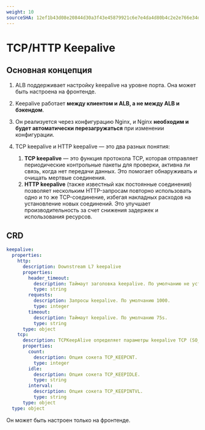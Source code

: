 ```yaml
---
weight: 10
sourceSHA: 12ef1b43d08e20844d30a3f43e45879921c6e7e4da4d80b4c2e2e766e34d5ab2
---
```


# TCP/HTTP Keepalive

## Основная концепция

1. ALB поддерживает настройку keepalive на уровне порта. Она может быть настроена на фронтенде.

2. Keepalive работает **между клиентом и ALB, а не между ALB и бэкендом**.

3. Он реализуется через конфигурацию Nginx, и Nginx **необходим и будет автоматически перезагружаться** при изменении конфигурации.

4. TCP keepalive и HTTP keepalive — это два разных понятия:
   1. **TCP keepalive** — это функция протокола TCP, которая отправляет периодические контрольные пакеты для проверки, активна ли связь, когда нет передачи данных. Это помогает обнаруживать и очищать мертвые соединения.
   2. **HTTP keepalive** (также известный как постоянные соединения) позволяет нескольким HTTP-запросам повторно использовать одно и то же TCP-соединение, избегая накладных расходов на установление новых соединений. Это улучшает производительность за счет снижения задержек и использования ресурсов.

## CRD

```yaml
keepalive:
  properties:
    http:
      description: Downstream L7 keepalive
      properties:
        header_timeout:
          description: Таймаут заголовка keepalive. По умолчанию не установлен.
          type: string
        requests:
          description: Запросы keepalive. По умолчанию 1000.
          type: integer
        timeout:
          description: Таймаут keepalive. По умолчанию 75s.
          type: string
      type: object
    tcp:
      description: TCPKeepAlive определяет параметры keepalive TCP (SO_KEEPALIVE)
      properties:
        count:
          description: Опция сокета TCP_KEEPCNT.
          type: integer
        idle:
          description: Опция сокета TCP_KEEPIDLE.
          type: string
        interval:
          description: Опция сокета TCP_KEEPINTVL.
          type: string
      type: object
  type: object
```

Он может быть настроен только на фронтенде.
